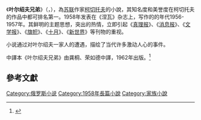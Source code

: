 《'''叶尔绍夫兄弟'''》（{{lang-ru|Братья Ершовы: роман}}，{{lang-en|''Brothers Yershov''}}），為[[苏联|苏联]]作家[[弗谢沃洛德·阿尼西莫维奇·柯切托夫|柯切托夫]]的小說，其知名度和美誉度在柯切托夫的作品中都可排名第一。1958年发表在《涅瓦》杂志上，写作的的年代1956-1957年。其鲜明的主题思想，突出的热情，立即引起《[[真理报|真理报]]》、《[[消息报|消息报]]》、《[[文学报_(俄文)|文学报]]》、《[[旗帜|旗帜]]》、《[[十月_(俄文杂志)|十月]]》、《[[新世界_(文學期刊)|新世界]]》等刊物的重视。

小说通过对叶尔绍夫一家人的遭遇，描绘了当代许多激动人心的事件。

中譯本《叶尔绍夫兄弟》由龚桐、荣如德中譯，1962年出版。<ref>{{Cite web | author= 柯切托夫 | translator1= 龚桐| translator2 = 荣如德| title = 《叶尔绍夫兄弟》| url = https://books.google.com/?id=k9OJtgAACAAJ| year = 1962年 | location = 北京| publisher = 作家出版社 | oclc=289017311}}</ref>

==參考文獻==
{{reflist}}

{{DEFAULTSORT:Brothers Yershov}}
[[Category:俄罗斯小说|Category:俄罗斯小说]]
[[Category:1958年長篇小說|Category:1958年長篇小說]]
[[Category:家族小說|Category:家族小說]]